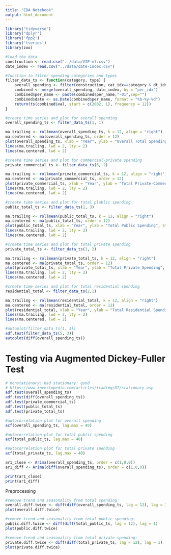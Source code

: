 ```yaml
---
title: "EDA Notebook"
output: html_document
---
```


```r
library("tidyverse")
library("dplyr")
library('fpp2')
library('tseries')
library(zoo)
```



```r
#load the data
construction <- read.csv("../data/VIP-mf.csv")
date_index <- read.csv("../data/date-index.csv")

#function to filter spending categories and types
filter_data_ts <- function(category, type) {
    overall_spending <- filter(construction, cat_idx==category & dt_idx ==type)
    combined <- merge(overall_spending, date_index, by = "per_idx")
    combined$per_name <- paste(combined$per_name,"-01",sep="")
    combined$date <- as.Date(combined$per_name, format = "%b-%y-%d")
    return(ts(combined$val, start = c(2002, 1), frequency = 12))
}

#create time series and plot for overall spending
overall_spending_ts <- filter_data_ts(1, 1)

ma.trailing <- rollmean(overall_spending_ts, k = 12, align = "right")
ma.centered <- ma(overall_spending_ts, order = 12)
plot(overall_spending_ts, xlab = "Year", ylab = "Overall Total Spending", bty = "l")
lines(ma.trailing, lwd = 2, lty = 2)
lines(ma.centered, lwd = 2)

```

```r
#create time series and plot for commercial-private spending
private_commercial_ts <- filter_data_ts(6, 2)

ma.trailing <- rollmean(private_commercial_ts, k = 12, align = "right")
ma.centered <- ma(private_commercial_ts, order = 12)
plot(private_commercial_ts, xlab = "Year", ylab = "Total Private-Commercial Spending", bty = "l")
lines(ma.trailing, lwd = 2, lty = 2)
lines(ma.centered, lwd = 2)
```
```r
#create time series and plot for total plublic spending
public_total_ts <- filter_data_ts(1, 3)

ma.trailing <- rollmean(public_total_ts, k = 12, align = "right")
ma.centered <- ma(public_total_ts, order = 12)
plot(public_total_ts, xlab = "Year", ylab = "Total Public Spending", bty = "l")
lines(ma.trailing, lwd = 2, lty = 2)
lines(ma.centered, lwd = 2)
```

```r
#create time series and plot for total private spending
private_total_ts <- filter_data_ts(1, 2)

ma.trailing <- rollmean(private_total_ts, k = 12, align = "right")
ma.centered <- ma(private_total_ts, order = 12)
plot(private_total_ts, xlab = "Year", ylab = "Total Private Spending", bty = "l")
lines(ma.trailing, lwd = 2, lty = 2)
lines(ma.centered, lwd = 2)
```
```r
#create time series and plot for total residential spending
residential_total <- filter_data_ts(2,1)

ma.trailing <- rollmean(residential_total, k = 12, align = "right")
ma.centered <- ma(residential_total, order = 12)
plot(residential_total, xlab = "Year", ylab = "Total Residential Spending", bty = "l")
lines(ma.trailing, lwd = 2, lty = 2)
lines(ma.centered, lwd = 2)
```



```r
#autoplot(filter_data_ts(1, 3))
adf.test(filter_data_ts(5, 3))
autoplot(diff(overall_spending_ts))
```

# Testing via Augmented Dickey-Fuller Test
```r
# nonstationary: bad stationary: good
# https://www.investopedia.com/articles/trading/07/stationary.asp
adf.test(overall_spending_ts)
adf.test(diff(overall_spending_ts))
adf.test(private_commercial_ts)
adf.test(public_total_ts)
adf.test(private_total_ts)

```

```r
#autocorrelation plot for overall spending
acf(overall_spending_ts, lag.max = 40)
```
```r
#autocorrelation plot for total public spending
acf(total_public_ts, lag.max = 40)
```

```r
#autocorrelation plot for total private spending
acf(total_private_ts, lag.max = 40)
```


```r
ar1_close <- Arima(overall_spending_ts, order = c(1,0,0))
ar1_diff <- Arima(diff(overall_spending_ts), order = c(1,0,0))

print(ar1_close)
print(ar1_diff)
```
Preprocessing

```r
#remove trend and seasonality from total spending:
overall.diff.twice <- diff(diff(overall_spending_ts, lag = 12), lag = 1)
plot(overall.diff.twice)
```

```r
#remove trend and seasonality from total public spending:
public.diff.twice <- diff(diff(total_public_ts, lag = 12), lag = 1)
plot(public.diff.twice)
```
```r
#remove trend and seasonality from total private spending:
private.diff.twice <- diff(diff(total_private_ts, lag = 12), lag = 1)
plot(private.diff.twice)
```

